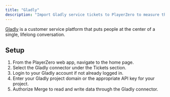 ```yaml
---
title: "Gladly"
description: "Import Gladly service tickets to PlayerZero to measure the customer impact of your code."
---
```


[Gladly](https://www.gladly.com/) is a customer service platform that puts people at the center of a single, lifelong conversation.

<Snippet file="ticketing-connector.mdx" />

## Setup
1. From the PlayerZero web app, navigate to the home page.
2. Select the Gladly connector under the Tickets section.
3. Login to your Gladly account if not already logged in.
4. Enter your Gladly project domain or the appropriate API key for your project.
5. Authorize Merge to read and write data through the Gladly connector.